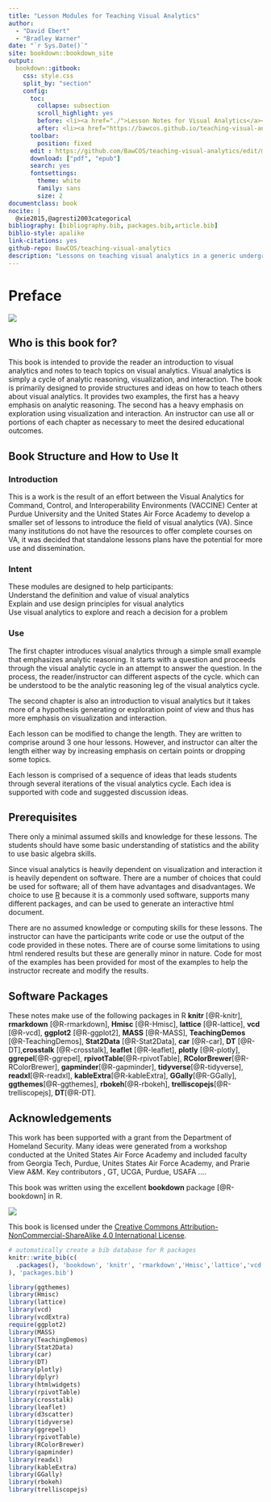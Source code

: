 ```yaml
--- 
title: "Lesson Modules for Teaching Visual Analytics"
author: 
  - "David Ebert"
  - "Bradley Warner"
date: "`r Sys.Date()`"
site: bookdown::bookdown_site
output: 
  bookdown::gitbook:
    css: style.css
    split_by: "section"
    config:
      toc:
        collapse: subsection
        scroll_highlight: yes
        before: <li><a href="./">Lesson Notes for Visual Analytics</a></li>
        after: <li><a href="https://bawcos.github.io/teaching-visual-analytics/" target="blank">Published with bookdown</a></li>
      toolbar:
        position: fixed
      edit : https://github.com/BawCOS/teaching-visual-analytics/edit/master/%s
      download: ["pdf", "epub"]
      search: yes
      fontsettings:
        theme: white
        family: sans
        size: 2
documentclass: book
nocite: | 
  @xie2015,@agresti2003categorical
bibliography: [bibliography.bib, packages.bib,article.bib]
biblio-style: apalike
link-citations: yes
github-repo: BawCOS/teaching-visual-analytics
description: "Lessons on teaching visual analytics in a generic undergraduate classroom"
---
```


# Preface {-}

![](./images/Teaching_Visual_Analytics.jpg)  




## Who is this book for?

This book is intended to provide the reader an introduction to visual analytics and notes to teach topics on visual analytics. Visual analytics is simply a cycle of analytic reasoning, visualization, and interaction. The book is primarily designed to provide structures and ideas on how to teach others about visual analytics. It provides two examples, the first has a heavy emphasis on analytic reasoning. The second has a heavy emphasis on exploration using visualization and interaction. An instructor can use all or portions of each chapter as necessary to meet the desired educational outcomes. 

## Book Structure and How to Use It

### Introduction  

This is a work is the result of an effort between the Visual Analytics for Command, Control, and Interoperability Environments (VACCINE) Center at Purdue University and the United States Air Force Academy to develop a smaller set of lessons to introduce the field of visual analytics (VA).  Since many institutions do not have the resources to offer complete courses on VA, it was decided that standalone lessons plans have the potential for more use and dissemination.   

### Intent  

These modules are designed to help participants:  
Understand the definition and value of visual analytics  
Explain and use design principles for visual analytics  
Use visual analytics to explore and reach a decision for a problem

### Use  

The first chapter introduces visual analytics through a simple small example that emphasizes analytic reasoning. It starts with a question and proceeds through the visual analytic cycle in an attempt to answer the question. In the process, the reader/instructor can different aspects of the cycle.  which can be understood to be the analytic reasoning leg of the visual analytics cycle. 

The second chapter is also an introduction to visual analytics but it takes more of a hypothesis generating or exploration point of view and thus has more emphasis on visualization and interaction. 

Each lesson can be modified to change the length. They are written to comprise around 3 one hour lessons. However, and instructor can alter the length either way by increasing emphasis on certain points or dropping some topics.

Each lesson is comprised of a sequence of ideas that leads students through several iterations of the visual analytics cycle. Each idea is supported with code and suggested discussion ideas.


## Prerequisites

There only a minimal assumed skills and knowledge for these lessons. The students should have some basic understanding of statistics and the ability to use basic algebra skills.  

Since visual analytics is heavily dependent on visualization and interaction it is heavily dependent on software. There are a number of choices that could be used for software; all of them have advantages and disadvantages. We choice to use [R](https://cran.r-project.org) because it is a commonly used software, supports many different packages, and can be used to generate an interactive html document. 

There are no assumed knowledge or computing skills for these lessons. The instructor can have the participants write code or use the output of the code provided in these notes. There are of course some limitations to using html rendered results but these are generally minor in nature. Code for most of the examples has been provided for most of the examples to help the instructor recreate and modify the results.

## Software Packages   

These notes make use of the following packages in R **knitr** [@R-knitr], **rmarkdown** [@R-rmarkdown], **Hmisc** [@R-Hmisc], **lattice** [@R-lattice], **vcd** [@R-vcd], **ggplot2** [@R-ggplot2], **MASS** [@R-MASS], **TeachingDemos** [@R-TeachingDemos], **Stat2Data** [@R-Stat2Data], **car** [@R-car], **DT** [@R-DT],**crosstalk** [@R-crosstalk], **leaflet** [@R-leaflet], **plotly** [@R-plotly], **ggrepel**[@R-ggrepel], **rpivotTable**[@R-rpivotTable], **RColorBrewer**[@R-RColorBrewer], **gapminder**[@R-gapminder], **tidyverse**[@R-tidyverse], **readxl**[@R-readxl], **kableExtra**[@R-kableExtra], **GGally**[@R-GGally], **ggthemes**[@R-ggthemes], **rbokeh**[@R-rbokeh], **trelliscopejs**[@R-trelliscopejs], **DT**[@R-DT].

## Acknowledgements 

This work has been supported with a grant from the Department of Homeland Security. Many ideas were generated from a workshop conducted at the United States Air Force Academy and included faculty from Georgia Tech, Purdue, Unites States Air Force Academy, and Prarie View A&M. Key contributors , GT, UCGA, Purdue, USAFA ....

This book was written using the excellent **bookdown** package [@R-bookdown] in R.



![](./images/by-nc-sa.png)  

This book is licensed under the [Creative Commons Attribution-NonCommercial-ShareAlike 4.0 International License](http://creativecommons.org/licenses/by-nc-sa/4.0/).

```r
# automatically create a bib database for R packages
knitr::write_bib(c(
  .packages(), 'bookdown', 'knitr', 'rmarkdown','Hmisc','lattice','vcd','ggplot2','MASS','TeachingDemos','Stat2Data','car','DT','leaflet','crosstalk','plotly','tidyr','vcdExtra','ggrepel', 'shiny', 'rpivotTable','ggrepel','d3scatter','RColorBrewer','gapminder','tidyverse','readxl','kableExtra','GGally','ggthemes','trelliscopejs','rbokeh'
), 'packages.bib')
```

```r
library(ggthemes)
library(Hmisc)
library(lattice)
library(vcd)
library(vcdExtra)
require(ggplot2)
library(MASS)
library(TeachingDemos)
library(Stat2Data)
library(car)
library(DT)
library(plotly)
library(dplyr)
library(htmlwidgets)
library(rpivotTable)
library(crosstalk)
library(leaflet)
library(d3scatter)
library(tidyverse)
library(ggrepel)
library(rpivotTable)
library(RColorBrewer)
library(gapminder)
library(readxl)
library(kableExtra)
library(GGally)
library(rbokeh)
library(trelliscopejs)
```

